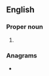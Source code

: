 {{also|etsi|ét-sì}}
==English==

===Proper noun===
{{en-proper noun}}

# {{lb|en|telecommunication}} {{initialism of|en|[[European]] [[telecommunication|Telecommunication]] [[standard|Standards]] [[institute|Institute]]}}

===Anagrams===
* {{anagrams|en|a=eist|EITs|Esti|ITEs|SETI|site|ties}}